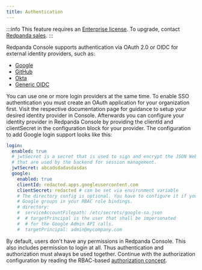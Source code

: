 ```yaml
---
title: Authentication
---
```


<head>
    <meta name="title" content="SSO Authentication in Redpanda Console | Redpanda Docs"/>
    <meta name="description" content="Configure authentication with external identity providers such as Google, GitHub or Okta in Redpanda Console."/>
</head>

:::info
This feature requires an [Enterprise license](../../../introduction/licenses). To upgrade, contact [Redpanda sales](https://redpanda.com/try-redpanda?section=enterprise-trial).
:::

Redpanda Console supports authentication via OAuth 2.0 or OIDC for external identity providers, such as:
- [Google](../../single-sign-on/identity-providers/google)
- [GitHub](../../single-sign-on/identity-providers/github)
- [Okta](../../single-sign-on/identity-providers/okta)
- [Generic OIDC](../../single-sign-on/identity-providers/generic-oidc)

You can use one or more login providers at the same time. To enable SSO authentication 
you must create an OAuth application for your organization first. Visit the respective
documentation page for guidance to setup your desired identity provider in Console.
Afterwards you can configure your identity provider in Redpanda Console by providing the
clientId and clientSecret in the configuration block for your provider. The configuration
to add Google login support looks like this:

```yaml
login:
  enabled: true
  # jwtSecret is a secret that is used to sign and encrypt the JSON Web tokens
  # that are used by the backend for session management.
  jwtSecret: abcadsdadasdasdas
  google:
    enabled: true
    clientId: redacted.apps.googleusercontent.com
    clientSecret: redacted # can be set via environment variable
    # The directory config is optional. You have to configure it if you want to use
    # Google groups in your RBAC role bindings.
    # directory:
    #  serviceAccountFilepath: /etc/secrets/google-sa.json
    #  # targetPrincipal is the user that shall be impersonated
    #  # for the Google Admin API calls.
    #  targetPrincipal: admin@mycompany.com
```

By default, users don't have any permissions in Redpanda Console. This also includes permission
to login at all. Thus authentication and authorization must always be used together.
Continue with the authorization configuration by reading the RBAC-based [authorization
concept](../authorization).
